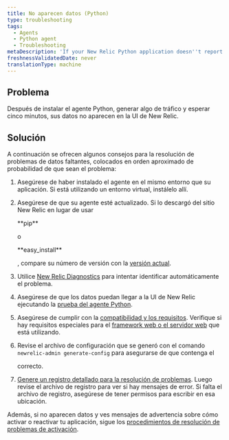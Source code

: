 ```yaml
---
title: No aparecen datos (Python)
type: troubleshooting
tags:
  - Agents
  - Python agent
  - Troubleshooting
metaDescription: 'If your New Relic Python application doesn''t report data after a few minutes, try these troubleshooting steps.'
freshnessValidatedDate: never
translationType: machine
---
```


## Problema

Después de instalar el agente Python, generar algo de tráfico y esperar cinco minutos, sus datos no aparecen en la UI de New Relic.

## Solución

A continuación se ofrecen algunos consejos para la resolución de problemas de datos faltantes, colocados en orden aproximado de probabilidad de que sean el problema:

1. Asegúrese de haber instalado el agente en el mismo entorno que su aplicación. Si está utilizando un entorno virtual, instálelo allí.

2. Asegúrese de que su agente esté actualizado. Si lo descargó del sitio New Relic en lugar de usar

   <DNT>
     **pip**
   </DNT>

   o

   <DNT>
     **easy_install**
   </DNT>

   , compare su número de versión con la [versión actual](https://download.newrelic.com/python_agent/release/).

3. Utilice [New Relic Diagnostics](/docs/agents/manage-apm-agents/troubleshooting/new-relic-diagnostics) para intentar identificar automáticamente el problema.

4. Asegúrese de que los datos puedan llegar a la UI de New Relic ejecutando la [prueba del agente Python](/docs/python/testing-the-python-agent).

5. Asegúrese de cumplir con la [compatibilidad y los requisitos](/docs/agents/python-agent/getting-started/compatibility-requirements-python-agent). Verifique si hay requisitos especiales para el [framework web o el servidor web](/docs/agents/python-agent/hosting-mechanisms) que está utilizando.

6. Revise el archivo de configuración que se generó con el comando `newrelic-admin generate-config` para asegurarse de que contenga el

   <InlinePopover type="licenseKey"/>

   correcto.

7. [Genere un registro detallado para la resolución de problemas](/docs/agents/python-agent/troubleshooting/generating-logs-troubleshooting). Luego revise el archivo de registro para ver si hay mensajes de error. Si falta el archivo de registro, asegúrese de tener permisos para escribir en esa ubicación.

Además, si no aparecen datos y ves mensajes de advertencia sobre cómo activar o reactivar tu aplicación, sigue los [procedimientos de resolución de problemas de activación](/docs/agents/python-agent/troubleshooting/activate-application-warning-python).
